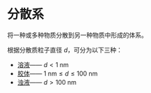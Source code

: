 
# 分散系

将一种或多种物质分散到另一种物质中形成的体系。

根据分散质粒子直径 $d$，可分为以下三种：

- [溶液](/definitions/solution)—— $d < 1\text{ nm}$
- [胶体](/definitions/colloid)—— $1\text{ nm} \le d \le 100\text{ nm}$
- [浊液](/definitions/turbid-liquid)—— $d > 100\text{ nm}$

